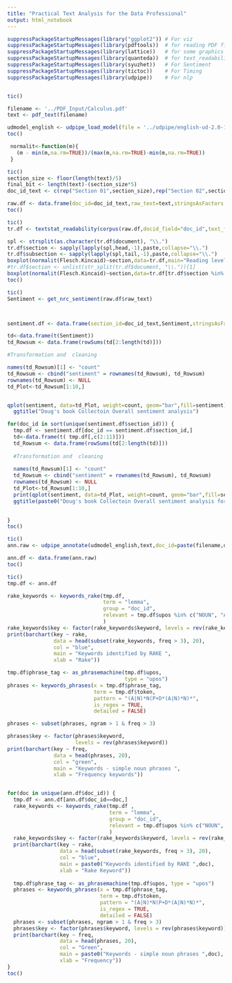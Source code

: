 ```yaml
---
title: "Practical Text Analysis for the Data Professional"
output: html_notebook
---
```


```r
suppressPackageStartupMessages(library("ggplot2")) # For viz
suppressPackageStartupMessages(library(pdftools))  # for reading PDF files
suppressPackageStartupMessages(library(lattice))   # for some graphics
suppressPackageStartupMessages(library(quanteda))  # for text_readability 
suppressPackageStartupMessages(library(syuzhet))   # For Sentiment 
suppressPackageStartupMessages(library(tictoc))    # For Timing
suppressPackageStartupMessages(library(udpipe))    # For nlp



```

```r
tic()

filename <- '../PDF_Input/Calculus.pdf'
text <- pdf_text(filename)

udmodel_english <- udpipe_load_model(file = '../udpipe/english-ud-2.0-170801.udpipe')
toc()
```
```r
 normalit<-function(m){
   (m - min(m,na.rm=TRUE))/(max(m,na.rm=TRUE)-min(m,na.rm=TRUE))
 }
```

```r
tic()
section_size <- floor(length(text)/5)
final_bit <- length(text)-(section_size*5)
doc_id_text <- c(rep("Section 01",section_size),rep("Section 02",section_size) ,rep("Section 03",section_size),rep("Section 04",section_size),rep("Section 05",section_size+final_bit))

raw.df <- data.frame(doc_id=doc_id_text,raw_text=text,stringsAsFactors = FALSE)
toc()
```

```r
tic()
tr.df <- textstat_readability(corpus(raw.df,docid_field="doc_id",text_field="raw_text"))

spl <- strsplit(as.character(tr.df$document), "\\.")
tr.df$section <- sapply(lapply(spl,head,-1),paste,collapse="\\.")
tr.df$subsection <- sapply(lapply(spl,tail,-1),paste,collapse="\\.")
boxplot(normalit(Flesch.Kincaid)~section,data=tr.df,main="Reading level by Section ")
#tr.df$section <- unlist(str_split(tr.df$document, "\\."))[1]
boxplot(normalit(Flesch.Kincaid)~section,data=tr.df[tr.df$section %in% c("Section 01","Section 02","Section 03","Section 04")],main="Reading level by Section ")
toc()
```

```r
tic()
Sentiment <- get_nrc_sentiment(raw.df$raw_text)



sentiment.df <- data.frame(section_id=doc_id_text,Sentiment,stringsAsFactors = FALSE)

td<-data.frame(t(Sentiment))
td_Rowsum <- data.frame(rowSums(td[2:length(td)])) 

#Transformation and  cleaning

names(td_Rowsum)[1] <- "count"
td_Rowsum <- cbind("sentiment" = rownames(td_Rowsum), td_Rowsum)
rownames(td_Rowsum) <- NULL
td_Plot<-td_Rowsum[1:10,]


qplot(sentiment, data=td_Plot, weight=count, geom="bar",fill=sentiment)+
  ggtitle("Doug's book Collectoin Overall sentiment analysis")

for(doc_id in sort(unique(sentiment.df$section_id))) { 
  tmp.df <- sentiment.df[doc_id == sentiment.df$section_id,]
  td<-data.frame(t( tmp.df[,c(2:11)]))
  td_Rowsum <- data.frame(rowSums(td[2:length(td)])) 
  
  #Transformation and  cleaning
  
  names(td_Rowsum)[1] <- "count"
  td_Rowsum <- cbind("sentiment" = rownames(td_Rowsum), td_Rowsum)
  rownames(td_Rowsum) <- NULL
  td_Plot<-td_Rowsum[1:10,]
  print(qplot(sentiment, data=td_Plot, weight=count, geom="bar",fill=sentiment)+
  ggtitle(paste0("Doug's book Collectoin Overall sentiment analysis for ",doc_id)))
  

}
toc()
```



```r
tic()
ann.raw <- udpipe_annotate(udmodel_english,text,doc_id=paste(filename,doc_id_text,sep=" "))

ann.df <- data.frame(ann.raw)
toc()
```

```r
tic()
tmp.df <- ann.df

rake_keywords <- keywords_rake(tmp.df, 
                               term = "lemma", 
                               group = "doc_id",
                               relevant = tmp.df$upos %in% c("NOUN", "ADJ")
                               )
rake_keywords$key <- factor(rake_keywords$keyword, levels = rev(rake_keywords$keyword))
print(barchart(key ~ rake, 
               data = head(subset(rake_keywords, freq > 3), 20), 
               col = "blue", 
               main = "Keywords identified by RAKE ",
               xlab = "Rake"))

tmp.df$phrase_tag <- as_phrasemachine(tmp.df$upos,
                                      type = "upos")
phrases <- keywords_phrases(x = tmp.df$phrase_tag,
                            term = tmp.df$token, 
                            pattern = "(A|N)*N(P+D*(A|N)*N)*", 
                            is_regex = TRUE,
                            detailed = FALSE)

phrases <- subset(phrases, ngram > 1 & freq > 3)

phrases$key <- factor(phrases$keyword,
                      levels = rev(phrases$keyword))
print(barchart(key ~ freq, 
               data = head(phrases, 20), 
               col = "green", 
               main = "Keywords - simple noun phrases ", 
               xlab = "Frequency keywords"))


for(doc in unique(ann.df$doc_id)) { 
  tmp.df <- ann.df[ann.df$doc_id==doc,]
  rake_keywords <- keywords_rake(tmp.df , 
                                 term = "lemma", 
                                 group = "doc_id", 
                                 relevant = tmp.df$upos %in% c("NOUN", "ADJ")
                                 )
  rake_keywords$key <- factor(rake_keywords$keyword, levels = rev(rake_keywords$keyword))
  print(barchart(key ~ rake, 
                 data = head(subset(rake_keywords, freq > 3), 20), 
                 col = "blue", 
                 main = paste0("Keywords identified by RAKE ",doc), 
                 xlab = "Rake Keyword"))
  
  tmp.df$phrase_tag <- as_phrasemachine(tmp.df$upos, type = "upos")
  phrases <- keywords_phrases(x = tmp.df$phrase_tag, 
                              term = tmp.df$token, 
                              pattern = "(A|N)*N(P+D*(A|N)*N)*", 
                              is_regex = TRUE, 
                              detailed = FALSE)
  phrases <- subset(phrases, ngram > 1 & freq > 3)
  phrases$key <- factor(phrases$keyword, levels = rev(phrases$keyword))
  print(barchart(key ~ freq, 
                 data = head(phrases, 20), 
                 col = "Green", 
                 main = paste0("Keywords - simple noun phrases ",doc), 
                 xlab = "Frequency"))
}
toc()
```

